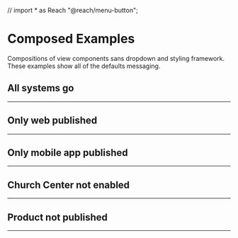 // import * as Reach "@reach/menu-button";

<Meta title="Church Center|Publishing Status/Examples" />

# Composed Examples

Compositions of view components sans dropdown and styling framework.  
These examples show all of the defaults messaging.

## All systems go

<Preview>
  <Story name="All systems go">
    <PublishingStatus.ViewController
      churchCenterIsEnabled={true}
      productIsPublished={true}
      churchCenterAppIsActive={true}
      churchCenterWebIsActive={true}
      userIsOrgAdmin={true}
      churchCenterProductURL="#"
      settingsURL="#"
    >
      <PublishingStatus.MenuButton />
      <PublishingStatus.MenuItems>
        <PublishingStatus.ErrorBoundary>
          <PublishingStatus.ViewSwitch />
          <hr />
          <MenuLinks>
            <PublishingStatus.SettingsLink />
            <PublishingStatus.ProductLink />
          </MenuLinks>
        </PublishingStatus.ErrorBoundary>
      </PublishingStatus.MenuItems>
    </PublishingStatus.ViewController>
  </Story>
</Preview>

## Only web published

<Preview>
  <Story name="Only web published">
    <PublishingStatus.ViewController
      churchCenterIsEnabled={true}
      productIsPublished={true}
      churchCenterAppIsActive={false}
      churchCenterWebIsActive={true}
      userIsOrgAdmin={true}
      churchCenterProductURL="#"
      settingsURL="#"
    >
      <PublishingStatus.MenuButton />
      <PublishingStatus.MenuItems>
        <PublishingStatus.ErrorBoundary>
          <PublishingStatus.ViewSwitch />
          <PublishingStatus.MenuLinks>
            <hr />
            <PublishingStatus.SettingsLink />
            <PublishingStatus.ProductLink />
          </PublishingStatus.MenuLinks>
        </PublishingStatus.ErrorBoundary>
      </PublishingStatus.MenuItems>
    </PublishingStatus.ViewController>
  </Story>
</Preview>

## Only mobile app published

<Preview>
  <Story name="Only mobile app published">
    <PublishingStatus.ViewController
      churchCenterIsEnabled={true}
      productIsPublished={true}
      churchCenterAppIsActive={true}
      churchCenterWebIsActive={false}
      userIsOrgAdmin={true}
      churchCenterProductURL="#"
      settingsURL="#"
    >
      <PublishingStatus.MenuButton />
      <PublishingStatus.MenuItems>
        <PublishingStatus.ErrorBoundary>
          <PublishingStatus.ViewSwitch />
          <PublishingStatus.MenuLinks>
            <hr />
            <PublishingStatus.SettingsLink />
            <PublishingStatus.ProductLink />
          </PublishingStatus.MenuLinks>
        </PublishingStatus.ErrorBoundary>
      </PublishingStatus.MenuItems>
    </PublishingStatus.ViewController>
  </Story>
</Preview>

## Church Center not enabled

<Preview>
  <Story name="Church Center not enabled">
    <PublishingStatus.ViewController
      churchCenterIsEnabled={false}
      productIsPublished={true}
      churchCenterAppIsActive={true}
      churchCenterWebIsActive={false}
      userIsOrgAdmin={true}
      churchCenterProductURL="#"
      settingsURL="#"
    >
      <PublishingStatus.MenuButton />
      <PublishingStatus.ErrorBoundary>
        <PublishingStatus.ViewSwitch />
        <PublishingStatus.MenuLinks>
          <hr />
          <PublishingStatus.SettingsLink />
          <PublishingStatus.ProductLink />
        </PublishingStatus.MenuLinks>
      </PublishingStatus.ErrorBoundary>
    </PublishingStatus.ViewController>
  </Story>
</Preview>

## Product not published

<Preview>
  <Story name="Product not published">
    <PublishingStatus.ViewController
      churchCenterIsEnabled={false}
      productIsPublished={false}
      churchCenterAppIsActive={true}
      churchCenterWebIsActive={false}
      userIsOrgAdmin={true}
      churchCenterProductURL="#"
      settingsURL="#"
    >
      <PublishingStatus.MenuButton />
      <PublishingStatus.ErrorBoundary>
        <PublishingStatus.ViewSwitch />
        <PublishingStatus.MenuLinks>
          <hr />
          <PublishingStatus.SettingsLink />
          <PublishingStatus.ProductLink />
        </PublishingStatus.MenuLinks>
      </PublishingStatus.ErrorBoundary>
    </PublishingStatus.ViewController>
  </Story>
</Preview>